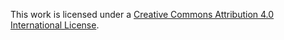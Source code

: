 <!--<a rel="license" href="http://creativecommons.org/licenses/by/4.0/"><img alt="Creative Commons License" style="border-width:0" src="https://i.creativecommons.org/l/by/4.0/88x31.png" /></a><br />-->
This work is licensed under a <a rel="license" href="http://creativecommons.org/licenses/by/4.0/">Creative Commons Attribution 4.0 International License</a>.
